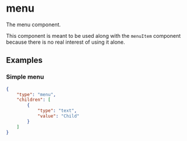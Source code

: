 
# menu

The menu component.

This component is meant to be used along with the `menuItem` component because there is no real interest of using it alone.
 
## Examples

### Simple menu

```json
{
    "type": "menu",
    "children": [
        {
            "type": "text", 
            "value": "Child"
        }
    ]
}
```

<PropertyTable schema={menuSchema}/>